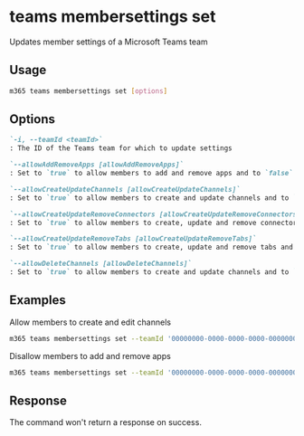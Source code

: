 
# teams membersettings set

Updates member settings of a Microsoft Teams team

## Usage

```sh
m365 teams membersettings set [options]
```

## Options

```md definition-list
`-i, --teamId <teamId>`
: The ID of the Teams team for which to update settings

`--allowAddRemoveApps [allowAddRemoveApps]`
: Set to `true` to allow members to add and remove apps and to `false` to disallow it

`--allowCreateUpdateChannels [allowCreateUpdateChannels]`
: Set to `true` to allow members to create and update channels and to `false` to disallow it

`--allowCreateUpdateRemoveConnectors [allowCreateUpdateRemoveConnectors]`
: Set to `true` to allow members to create, update and remove connectors and to `false` to disallow it

`--allowCreateUpdateRemoveTabs [allowCreateUpdateRemoveTabs]`
: Set to `true` to allow members to create, update and remove tabs and to `false` to disallow it

`--allowDeleteChannels [allowDeleteChannels]`
: Set to `true` to allow members to create and update channels and to `false` to disallow it
```

<Global />

## Examples

Allow members to create and edit channels

```sh
m365 teams membersettings set --teamId '00000000-0000-0000-0000-000000000000' --allowCreateUpdateChannels true
```

Disallow members to add and remove apps

```sh
m365 teams membersettings set --teamId '00000000-0000-0000-0000-000000000000' --allowAddRemoveApps false
```

## Response

The command won't return a response on success.
